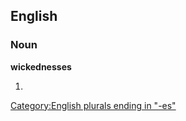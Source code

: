 ==English==

===Noun===
'''wickednesses'''

# {{plural of|[[wickedness]]}}

[[Category:English plurals ending in "-es"]]
